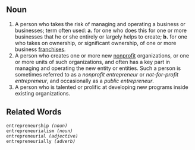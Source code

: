 ==Noun==

# A person who takes the risk of managing and operating a business or businesses; term often used: '''a.''' for one who does this for one or more businesses that he or she entirely or largely helps to create; '''b.''' for one who takes on ownership, or significant ownership, of one or more business [[franchise]]s.
# A person who creates one or more new [[nonprofit]] organizations, or one or more units of such organizations, and often has a key part in managing and operating the new entity or entities.  Such a person is sometimes referred to as a ''nonprofit entrepreneur'' or ''not-for-profit entrepreneur'', and occasionally as a ''public entrepreneur''.
# A person who is talented or prolific at developing new programs inside existing organizations.

==Related Words==

 entrepreneurship ''(noun)''
 entrepreneurialism ''(noun)''
 entrepreneurial ''(adjective)''
 entrepreneurially ''(adverb)''